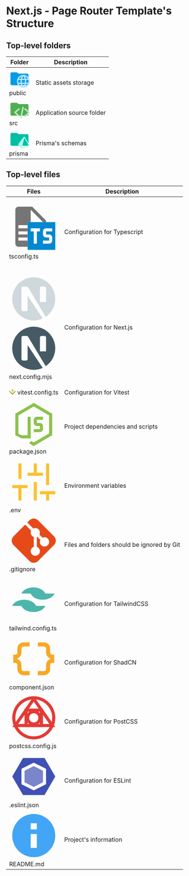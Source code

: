 # Next.js - Page Router Template's Structure

## Top-level folders

| Folder | Description |
| ---------- | -------------------- |
| <svg xmlns="http://www.w3.org/2000/svg" className="size-5 inline" viewBox="0 0 32 32"><path fill="#039be5" d="m13.844 7.536-1.288-1.072A2 2 0 0 0 11.276 6H4a2 2 0 0 0-2 2v16a2 2 0 0 0 2 2h24a2 2 0 0 0 2-2V10a2 2 0 0 0-2-2H15.124a2 2 0 0 1-1.28-.464Z"/><path fill="#b3e5fc" d="M22 10a10 10 0 1 0 10 10 10 10 0 0 0-10-10Zm6.918 6H25.96a15.749 15.749 0 0 0-1.342-3.54 8.039 8.039 0 0 1 4.3 3.54ZM22 12a14.128 14.128 0 0 1 1.89 4h-3.78A14.128 14.128 0 0 1 22 12Zm-2.618.46A15.749 15.749 0 0 0 18.04 16h-2.958a8.039 8.039 0 0 1 4.3-3.54ZM14.263 22a7.727 7.727 0 0 1 0-4h3.407a15.45 15.45 0 0 0 0 4Zm.82 2h2.957a15.749 15.749 0 0 0 1.342 3.54 8.039 8.039 0 0 1-4.3-3.54ZM22 28a14.128 14.128 0 0 1-1.89-4h3.78A14.128 14.128 0 0 1 22 28Zm2.31-6h-4.62a13.412 13.412 0 0 1 0-4h4.62a13.412 13.412 0 0 1 0 4Zm.308 5.54A15.749 15.749 0 0 0 25.96 24h2.958a8.039 8.039 0 0 1-4.3 3.54ZM29.737 22H26.33a15.45 15.45 0 0 0 0-4h3.407a7.727 7.727 0 0 1 0 4Z"/></svg> public      | Static assets storage          |
| <svg xmlns="http://www.w3.org/2000/svg" className="size-5 inline" viewBox="0 0 32 32"><path fill="#4caf50" d="m13.844 7.536-1.288-1.072A2 2 0 0 0 11.276 6H4a2 2 0 0 0-2 2v16a2 2 0 0 0 2 2h24a2 2 0 0 0 2-2V10a2 2 0 0 0-2-2H15.124a2 2 0 0 1-1.28-.464Z"/><path fill="#c8e6c9" d="M18.435 30a1.075 1.075 0 0 1-.238-.028 1.137 1.137 0 0 1-.828-1.323l3.093-15.744a1.13 1.13 0 0 1 .507-.744 1.057 1.057 0 0 1 .8-.134 1.139 1.139 0 0 1 .828 1.324l-3.1 15.744a1.124 1.124 0 0 1-.505.743 1.055 1.055 0 0 1-.557.162Zm6.2-2h-.077a1.075 1.075 0 0 1-.762-.412 1.164 1.164 0 0 1 .113-1.548l5.32-4.967-5.297-4.623a1.165 1.165 0 0 1-.162-1.544 1.08 1.08 0 0 1 .754-.437 1.058 1.058 0 0 1 .81.258l6.244 5.455a1.156 1.156 0 0 1 .004 1.723l-6.22 5.808a1.069 1.069 0 0 1-.728.289Zm-9.31 0a1.072 1.072 0 0 1-.728-.292l-6.225-5.811a1.159 1.159 0 0 1-.01-1.692l.02-.018 6.246-5.454a1.035 1.035 0 0 1 .8-.26 1.08 1.08 0 0 1 .758.436 1.165 1.165 0 0 1-.16 1.547l-5.293 4.62 5.32 4.964a1.156 1.156 0 0 1 .112 1.548 1.072 1.072 0 0 1-.762.412Z"/></svg> src         | Application source folder        |
| <svg xmlns="http://www.w3.org/2000/svg" className="size-5 inline" viewBox="0 0 32 32"><path fill="#00bfa5" d="m13.844 7.536-1.288-1.072A2 2 0 0 0 11.276 6H4a2 2 0 0 0-2 2v16a2 2 0 0 0 2 2h24a2 2 0 0 0 2-2V10a2 2 0 0 0-2-2H15.124a2 2 0 0 1-1.28-.464Z"/><path fill="#a7ffeb" d="m30.209 26.275-9.76 2.39a.423.423 0 0 1-.51-.224.296.296 0 0 1-.012-.165l3.486-13.827a.348.348 0 0 1 .412-.21.335.335 0 0 1 .221.15l6.457 11.352a.362.362 0 0 1-.218.51.505.505 0 0 1-.076.024Zm1.672-.564-7.475-13.144a1.335 1.335 0 0 0-1.647-.453 1.18 1.18 0 0 0-.468.357l-8.106 10.873a.871.871 0 0 0 .014 1.092l3.964 5.083a1.407 1.407 0 0 0 1.432.435l11.503-2.816a1.216 1.216 0 0 0 .79-.567.86.86 0 0 0-.007-.86Z"/></svg> prisma      | Prisma's schemas                 |


## Top-level files

| Files | Description |
| ---------- | -------------------- |
| <p><svg xmlns="http://www.w3.org/2000/svg" className="size-5 inline" viewBox="0 0 32 32"><path fill="#757575" d="M15 2H6a2.006 2.006 0 0 0-2 2v22a2.006 2.006 0 0 0 2 2h6v-4H6v-2h6v-2H6v-2h6v-2H6v-2h6v-2h2V4l8 8h2v-1Z" data-mit-no-recolor="true"/><path fill="#0288d1" d="M12 12v18h18V12Zm8 6h-2v8h-2v-8h-2v-2h6Zm8 0h-4v2h2a2.006 2.006 0 0 1 2 2v2a2.006 2.006 0 0 1-2 2h-4v-2h4v-2h-2a2.006 2.006 0 0 1-2-2v-2a2.006 2.006 0 0 1 2-2h4Z"/></svg> tsconfig.ts</p> | Configuration for Typescript|
| <p><svg xmlns="http://www.w3.org/2000/svg" className="size-5 dark:inline hidden" viewBox="0 0 32 32"><path fill="#cfd8dc" d="M16 2a14 14 0 1 0 5.816 26.723L12 14v9a1 1 0 0 1-1 1H9a1 1 0 0 1-1-1V9a1 1 0 0 1 1-1h2.434a1 1 0 0 1 .857.486l11.491 19.15A14 14 0 0 0 16 2Zm8 16h-4V9a1 1 0 0 1 1-1h2a1 1 0 0 1 1 1Z"/></svg><svg className="size-5 dark:hidden inline" xmlns="http://www.w3.org/2000/svg" viewBox="0 0 32 32"><path fill="#455a64" d="M16 2a14 14 0 1 0 5.816 26.723L12 14v9a1 1 0 0 1-1 1H9a1 1 0 0 1-1-1V9a1 1 0 0 1 1-1h2.434a1 1 0 0 1 .857.486l11.491 19.15A14 14 0 0 0 16 2Zm8 16h-4V9a1 1 0 0 1 1-1h2a1 1 0 0 1 1 1Z"/></svg> next.config.mjs</p>      |  Configuration for Next.js       |
| <svg xmlns="http://www.w3.org/2000/svg" width="1.1em" height="1em" className="size-5 inline" viewBox="0 0 256 234"><path fill="#fcc72b" d="m192.115 70.808l-61.2 88.488a5.27 5.27 0 0 1-2.673 2.002a5.3 5.3 0 0 1-3.343-.005a5.25 5.25 0 0 1-2.66-2.01a5.2 5.2 0 0 1-.903-3.203l2.45-48.854l-39.543-8.386a5.26 5.26 0 0 1-2.292-1.118a5.22 5.22 0 0 1-1.83-4.581a5.2 5.2 0 0 1 .895-2.383L142.218 2.27a5.28 5.28 0 0 1 6.016-1.996a5.24 5.24 0 0 1 2.66 2.01c.643.942.96 2.066.903 3.203l-2.45 48.855l39.542 8.386a5.26 5.26 0 0 1 2.293 1.117a5.21 5.21 0 0 1 1.829 4.582a5.2 5.2 0 0 1-.896 2.382"/><path fill="#729b1b" d="M128.025 233.537a12.36 12.36 0 0 1-8.763-3.63l-57.828-57.823a12.39 12.39 0 0 1 .023-17.5a12.394 12.394 0 0 1 17.5-.024l49.068 49.061L234.917 96.733a12.39 12.39 0 0 1 17.523 17.524l-115.655 115.65a12.34 12.34 0 0 1-8.76 3.63"/><path fill="#729b1b" fillOpacity="0.5" d="M127.975 233.537a12.36 12.36 0 0 0 8.763-3.63l57.828-57.823a12.4 12.4 0 0 0 3.605-8.754a12.395 12.395 0 0 0-12.375-12.376a12.4 12.4 0 0 0-8.755 3.606l-49.066 49.061L21.082 96.733a12.392 12.392 0 0 0-17.524 17.524l115.656 115.65a12.35 12.35 0 0 0 8.76 3.63"/></svg> vitest.config.ts | Configuration for Vitest |
| <svg xmlns="http://www.w3.org/2000/svg" className="size-5 inline" viewBox="0 0 32 32"><path fill="#8bc34a" d="M16 20.003v2h4a2 2 0 0 0 2-2v-2a2 2 0 0 0-2-2h-2v-2h4v-2h-4a2 2 0 0 0-2 2v2a2 2 0 0 0 2 2h2v2Z"/><path fill="#8bc34a" d="m16 3.003-12 7v14l4 2h6v-13.5a.5.5 0 0 0-.5-.5h-1a.5.5 0 0 0-.5.5v11.5H8l-2-1.034V11.15l10-5.833 10 5.833v11.703l-10 5.833-1.745-1.022L13 29.253l3 1.75 12-7v-14Z"/></svg> package.json         | Project dependencies and scripts        |
| <svg xmlns="http://www.w3.org/2000/svg" className="size-5 inline" viewBox="0 0 32 32"><path fill="#fbc02d" d="M12 10h10v2H12z"/><path fill="#fbc02d" d="M16 4h2v8h-2zm4 18h10v2H20zm4 2h2v4h-2zm0-20h2v14h-2zM2 18h10v2H2z"/><path fill="#fbc02d" d="M6 18h2v10H6zM6 4h2v10H6zm10 12h2v12h-2z"/></svg> .env      | Environment variables                 |
| <svg xmlns="http://www.w3.org/2000/svg" className="size-5 inline" viewBox="0 0 32 32"><path fill="#e64a19" d="M13.172 2.828 11.78 4.22l1.91 1.91 2 2A2.986 2.986 0 0 1 20 10.81a3.248 3.248 0 0 1-.31 1.31l2.06 2a2.683 2.683 0 0 1 3.37.57 2.86 2.86 0 0 1 .88 2.117 3.015 3.015 0 0 1-.856 2.109A2.893 2.893 0 0 1 23 19.81a2.93 2.93 0 0 1-2.13-.87 2.694 2.694 0 0 1-.56-3.38l-2-2.06a2.547 2.547 0 0 1-.31.12V20a3.024 3.024 0 0 1 1.44 1.09 2.921 2.921 0 0 1 .56 1.72 2.883 2.883 0 0 1-.878 2.128 2.982 2.982 0 0 1-2.048.871 2.981 2.981 0 0 1-2.514-4.719A3.024 3.024 0 0 1 16 20v-6.38a2.963 2.963 0 0 1-1.44-1.09 2.899 2.899 0 0 1-.56-1.72 2.868 2.868 0 0 1 .31-1.31l-3.9-3.9-7.579 7.572a4 4 0 0 0-.001 5.658l10.342 10.342a4 4 0 0 0 5.656 0l10.344-10.344a4 4 0 0 0 0-5.656L18.828 2.828a4 4 0 0 0-5.656 0Z"/></svg> .gitignore | Files and folders should be ignored by Git |
| <svg xmlns="http://www.w3.org/2000/svg" className="size-5 inline" viewBox="0 0 32 32"><path fill="#4db6ac" d="M23.5 12H8c.89-2.3 4.02-4 7.75-4 3.73 0 6.86 1.7 7.75 4ZM14 12h15.5c-.89 2.3-4.02 4-7.75 4-3.73 0-6.86-1.7-7.75-4Zm3.5 8H2c.89-2.3 4.02-4 7.75-4 3.73 0 6.86 1.7 7.75 4ZM8 20h15.5c-.89 2.3-4.02 4-7.75 4-3.73 0-6.86-1.7-7.75-4Z"/></svg> tailwind.config.ts | Configuration for TailwindCSS |
| <svg xmlns="http://www.w3.org/2000/svg" className="size-5 inline" viewBox="0 -960 960 960"><path fill="#f9a825" d="M560-160v-80h120q17 0 28.5-11.5T720-280v-80q0-38 22-69t58-44v-14q-36-13-58-44t-22-69v-80q0-17-11.5-28.5T680-720H560v-80h120q50 0 85 35t35 85v80q0 17 11.5 28.5T840-560h40v160h-40q-17 0-28.5 11.5T800-360v80q0 50-35 85t-85 35H560Zm-280 0q-50 0-85-35t-35-85v-80q0-17-11.5-28.5T120-400H80v-160h40q17 0 28.5-11.5T160-600v-80q0-50 35-85t85-35h120v80H280q-17 0-28.5 11.5T240-680v80q0 38-22 69t-58 44v14q36 13 58 44t22 69v80q0 17 11.5 28.5T280-240h120v80H280Z"/></svg> component.json | Configuration for ShadCN |
| <svg xmlns="http://www.w3.org/2000/svg" className="size-5 inline" viewBox="0 0 32 32"><path fill="#e53935" d="M20 12v8h-8v-8h8m2-2H10v12h12V10Z"/><path fill="#e53935" d="M16 5.488 26.159 20H5.84L16 5.488M16 2 2 22h28L16 2Z"/><path fill="#e53935" d="M16 13a3 3 0 1 1-3 3 3.003 3.003 0 0 1 3-3m0-2a5 5 0 1 0 5 5 5 5 0 0 0-5-5Z"/><path fill="#e53935" d="M16 4A12 12 0 1 1 4 16 12.014 12.014 0 0 1 16 4m0-2a14 14 0 1 0 14 14A14 14 0 0 0 16 2Z"/></svg> postcss.config.js | Configuration for PostCSS |
| <svg xmlns="http://www.w3.org/2000/svg" className="size-5 inline" viewBox="0 0 32 32"><path fill="#3f51b5" d="M22.713 4H9.287a.5.5 0 0 0-.432.248l-6.708 11.5a.5.5 0 0 0 0 .504l6.708 11.5a.5.5 0 0 0 .432.248h13.426a.5.5 0 0 0 .432-.248l6.708-11.5a.5.5 0 0 0 0-.504l-6.708-11.5A.5.5 0 0 0 22.713 4Zm-6.937 20.888-7.5-3.75A.5.5 0 0 1 8 20.691v-9.382a.5.5 0 0 1 .276-.447l7.5-3.75a.5.5 0 0 1 .448 0l7.5 3.75a.5.5 0 0 1 .276.447v9.382a.5.5 0 0 1-.276.447l-7.5 3.75a.5.5 0 0 1-.448 0Z"/><path fill="#7986cb" d="M22 19.441v-6.882a.5.5 0 0 0-.276-.447l-5.5-2.75a.5.5 0 0 0-.448 0l-5.5 2.75a.5.5 0 0 0-.276.447v6.882a.5.5 0 0 0 .276.447l5.5 2.75a.5.5 0 0 0 .448 0l5.5-2.75a.5.5 0 0 0 .276-.447Z"/></svg> .eslint.json | Configuration for ESLint |
| <svg xmlns="http://www.w3.org/2000/svg" className="size-5 inline" fill="none" viewBox="0 0 16 16"><path d="M0 0h24v24H0z"/><path fill="#42a5f5" d="M8 1C4.136 1 1 4.136 1 8s3.136 7 7 7 7-3.136 7-7-3.136-7-7-7zm1 11H7V7.5h2zm0-6H7V4h2z"/></svg> README.md | Project's information |